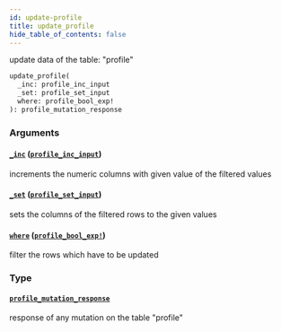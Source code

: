 ```yaml
---
id: update-profile
title: update_profile
hide_table_of_contents: false
---
```


update data of the table: "profile"

```graphql
update_profile(
  _inc: profile_inc_input
  _set: profile_set_input
  where: profile_bool_exp!
): profile_mutation_response
```

### Arguments

#### [`_inc`](#) ([`profile_inc_input`](../inputs/profile-inc-input))

increments the numeric columns with given value of the filtered values

#### [`_set`](#) ([`profile_set_input`](../inputs/profile-set-input))

sets the columns of the filtered rows to the given values

#### [`where`](#) ([`profile_bool_exp!`](../inputs/profile-bool-exp))

filter the rows which have to be updated

### Type

#### [`profile_mutation_response`](../objects/profile-mutation-response)

response of any mutation on the table "profile"

